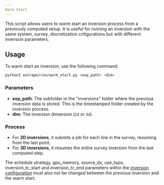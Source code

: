 ```yaml
---
Warm Start
---
```


This script allows users to warm start an inversion process from a previously computed setup. 
It is useful for running an inversion with the same system, survey, discretization cnfigurations but with different inversion parameters. 

## Usage

To warm start an inversion, use the following command:

```bash
python3 astrape/run/warm_start.py <exp_path> <dim>
```

### Parameters

- **exp_path**: The subfolder in the "inversions" folder where the previous inversion data is stored. This is the timestamped folder created by the inversion process.
- **dim**: The inversion dimension (`2d` or `3d`).

### Process

- For **2D inversions**, it submits a job for each line in the survey, resuming from the last point.
- For **3D inversions**, it resumes the entire survey inversion from the last computed step.

 

<Warning>The schedule strategy, gpu_memory, source_dx, use_topo, inversion_tc_start and  inversion_tc_end parameters within the [inversion configuration](/configuration/inversion) must also not be changed between the previous inversion and the warm start. </Warning>